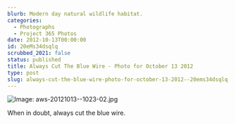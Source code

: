 ```yaml
---
blurb: Modern day natural wildlife habitat.
categories:
  - Photographs
  - Project 365 Photos
date: 2012-10-13T00:00:00
id: 20eMs34dsqlq
scrubbed_2021: false
status: published
title: Always Cut The Blue Wire - Photo for October 13 2012
type: post
slug: always-cut-the-blue-wire-photo-for-october-13-2012--20ems34dsqlq
---
```


![Image: aws-20121013--1023-02.jpg](/aws-20121013--1023-02.jpg)

When in doubt, always cut the blue wire.